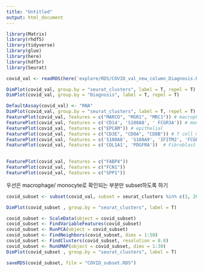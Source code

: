 ```yaml
---
title: "Untitled"
output: html_document
---
```


```r
library(Matrix)
library(rhdf5)
library(tidyverse)
library(glue)
library(here)
library(hdf5r)
library(Seurat)
```

```r
covid_val <- readRDS(here('explore/RDS/COVID_val_new_column_Diagnosis.RDS'))
```

```r
DimPlot(covid_val, group.by = "seurat_clusters", label = T, repel = T)
DimPlot(covid_val, group.by = "Diagnosis", label = T, repel = T)

```

```r
DefaultAssay(covid_val) <- "RNA"
DimPlot(covid_val, group.by = "seurat_clusters", label = T, repel = T)
FeaturePlot(covid_val, features = c("MARCO", "MSR1", "MRC1")) # macrophage 
FeaturePlot(covid_val, features = c('CD14', 'S100A8', '	FCGR3A')) # monocyte 
FeaturePlot(covid_val, features = c("EPCAM")) # epithelial 
FeaturePlot(covid_val, features = c("CD3E", "CD8A", "CD8B")) # T cell markers
FeaturePlot(covid_val, features = c('S100A8', 'S100A9', 'IFITM2', 'FCGR3B')) # Neutrophil
FeaturePlot(covid_val, features = c('COL1A1', 'PDGFRA'))  # Fibroblast
 

```

```r
FeaturePlot(covid_val, features = c("FABP4"))
FeaturePlot(covid_val, features = c("FCN1"))
FeaturePlot(covid_val, features = c("SPP1"))
```

우선은 macrophage/ monocyte로 확인되는 부분만 subset하도록 하기 
```r
covid_subset <- subset(covid_val, subset = seurat_clusters %in% c(3, 26, 12, 6, 16, 10, 2, 24, 0, 14, 9, 12, 8, 17, 23))
```

```r
DimPlot(covid_subset , group.by = "seurat_clusters", label = T)
```

```r
covid_subset <- ScaleData(object = covid_subset)
covid_subset <- FindVariableFeatures(covid_subset)
covid_subset <- RunPCA(object = covid_subset)
covid_subset <- FindNeighbors(covid_subset, dims = 1:50)
covid_subset <- FindClusters(covid_subset, resolution = 0.8)
covid_subset <- RunUMAP(object = covid_subset, dims = 1:30)
DimPlot(covid_subset , group.by = "seurat_clusters", label = T)

```
```r
saveRDS(covid_subset, file = "COVID_subset.RDS")
```








